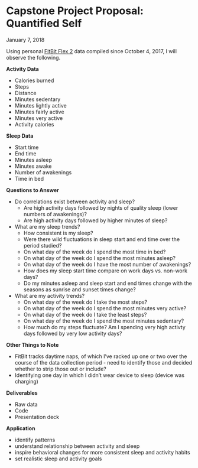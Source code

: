 # Capstone Project Proposal: Quantified Self
January 7, 2018

Using personal [FitBit Flex 2](https://www.fitbit.com/flex2) data compiled since October 4, 2017, I will observe the following.

__Activity Data__

* Calories burned
* Steps
* Distance
* Minutes sedentary
* Minutes lightly active
* Minutes fairly active
* Minutes very active
* Activity calories

__Sleep Data__

* Start time
* End time
* Minutes asleep
* Minutes awake
* Number of awakenings
* Time in bed

__Questions to Answer__

* Do correlations exist between activity and sleep?
    + Are high activity days followed by nights of quality sleep (lower numbers of awakenings)?
    + Are high activity days followed by higher minutes of sleep?
* What are my sleep trends?
    + How consistent is my sleep?
    + Were there wild fluctuations in sleep start and end time over the period studied?
    + On what day of the week do I spend the most time in bed?
    + On what day of the week do I spend the most minutes asleep?
    + On what day of the week do I have the most number of awakenings?
    + How does my sleep start time compare on work days vs. non-work days?
    + Do my minutes asleep and sleep start and end times change with the seasons as sunrise and sunset times change?
* What are my activity trends?
    + On what day of the week do I take the most steps?
    + On what day of the week do I spend the most minutes very active?
    + On what day of the week do I take the least steps?
    + On what day of the week do I spend the most minutes sedentary?
    + How much do my steps fluctuate? Am I spending very high activty days followed by very low activity days?
    
__Other Things to Note__

* FitBit tracks daytime naps, of which I've racked up one or two over the course of the data collection period - need to identify those and decided whether to strip those out or include?
* Identifying one day in which I didn't wear device to sleep (device was charging)

__Deliverables__

* Raw data 
* Code
* Presentation deck

__Application__

* identify patterns
* understand relationship between activity and sleep
* inspire behavioral changes for more consistent sleep and activity habits
* set realistic sleep and activity goals